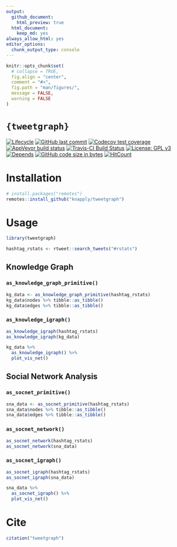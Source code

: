 ```yaml
---
output:
  github_document:
    html_preview: true
  html_document:
    keep_md: yes
always_allow_html: yes
editor_options: 
  chunk_output_type: console
---
```


<!-- README.Rmd generates README.md. -->

```r
knitr::opts_chunk$set(
  # collapse = TRUE,
  fig.align = "center",
  comment = "#>",
  fig.path = "man/figures/",
  message = FALSE,
  warning = FALSE
)
```


# `{tweetgraph}`

<!-- badges: start -->
[![Lifecycle](https://img.shields.io/badge/lifecycle-experimental-orange.svg)](https://www.tidyverse.org/lifecycle/#experimental)
[![GitHub last commit](https://img.shields.io/github/last-commit/knapply/tweetgraph.svg)](https://github.com/knapply/tweetgraph/commits/master)
[![Codecov test coverage](https://codecov.io/gh/knapply/tweetgraph/branch/master/graph/badge.svg)](https://codecov.io/gh/knapply/tweetgraph?branch=master)
[![AppVeyor build status](https://ci.appveyor.com/api/projects/status/github/knapply/tweetgraph?branch=master&svg=true)](https://ci.appveyor.com/project/knapply/tweetgraph)
[![Travis-CI Build Status](https://travis-ci.org/knapply/tweetgraph.svg?branch=master)](https://travis-ci.org/knapply/tweetgraph)
[![License: GPL v3](https://img.shields.io/badge/License-GPLv3-blue.svg)](https://www.gnu.org/licenses/gpl-3.0)
[![Depends](https://img.shields.io/badge/Depends-GNU_R>=3.6-blue.svg)](https://www.r-project.org/)
[![GitHub code size in bytes](https://img.shields.io/github/languages/code-size/knapply/tweetgraph.svg)](https://github.com/knapply/tweetgraph)
[![HitCount](http://hits.dwyl.io/knapply/tweetgraph.svg)](http://hits.dwyl.io/knapply/tweetgraph)
<!-- badges: end -->



# Installation

```r
# install.packages("remotes")
remotes::install_github("knapply/tweetgraph")
```

# Usage

```r
library(tweetgraph)

hashtag_rstats <- rtweet::search_tweets("#rstats")
```

## Knowledge Graph

### `as_knowledge_graph_primitive()`

```r
kg_data <- as_knowledge_graph_primitive(hashtag_rstats)
kg_data$nodes %>% tibble::as_tibble()
kg_data$edges %>% tibble::as_tibble()
```

### `as_knowledge_igraph()`

```r
as_knowledge_igraph(hashtag_rstats)
as_knowledge_igraph(kg_data)
```

```r
kg_data %>% 
  as_knowledge_igraph() %>% 
  plot_vis_net()
```




## Social Network Analysis

### `as_socnet_primitive()`

```r
sna_data <- as_socnet_primitive(hashtag_rstats)
sna_data$nodes %>% tibble::as_tibble()
sna_data$edges %>% tibble::as_tibble()
```

### `as_socnet_network()`

```r
as_socnet_network(hashtag_rstats)
as_socnet_network(sna_data)
```

### `as_socnet_igraph()`

```r
as_socnet_igraph(hashtag_rstats)
as_socnet_igraph(sna_data)
```

```r
sna_data %>% 
  as_socnet_igraph() %>% 
  plot_vis_net()
```


<!-- # `R CMD Check` -->

<!-- ```{r} -->
<!-- devtools::check(quiet = TRUE) -->
<!-- ``` -->


# Cite

```r
citation("tweetgraph")
```

